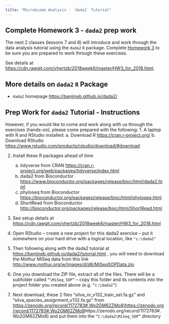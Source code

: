 ```yaml
---
title: "Microbiome Analysis - `dada2` Tutorial"
---
```


## Complete Homework 3 - `dada2` prep work

The next 2 classes (lessons 7 and 8) will introduce and work through the data analysis tutorial using the `dada2` `R` package. Complete [Homework 3](https://melindahiggins2000.github.io/N741bigdata/hmwk3.html) to be sure you are prepared to work through these exercises. 

See details at [https://cdn.rawgit.com/vhertzb/2018week6/master/HW3_for_2018.html](https://cdn.rawgit.com/vhertzb/2018week6/master/HW3_for_2018.html).

## More details on `dada2` `R` Package

* `dada2` homepage [https://benjjneb.github.io/dada2/](https://benjjneb.github.io/dada2/)

## Prep Work for `dada2` Tutorial - Instructions

However, if you would like to come and work along with us through the exercises (hands-on), please come prepared with the following:
1. A laptop with R and RStudio installed:
    a. Download R [https://cran.r-project.org/](https://cran.r-project.org/)
    b. Download RStudio [https://www.rstudio.com/products/rstudio/download/#download](https://www.rstudio.com/products/rstudio/download/#download) 
    
2. Install these R packages ahead of time
    a. tidyverse from CRAN [https://cran.r-project.org/web/packages/tidyverse/index.html](https://cran.r-project.org/web/packages/tidyverse/index.html) 
    b. dada2 from Bioconductor [https://www.bioconductor.org/packages/release/bioc/html/dada2.html](https://www.bioconductor.org/packages/release/bioc/html/dada2.html) 
    c. phyloseq from Bioconductor [https://bioconductor.org/packages/release/bioc/html/phyloseq.html](https://bioconductor.org/packages/release/bioc/html/phyloseq.html) 
    d. ShortRead from Bioconductor [http://bioconductor.org/packages/release/bioc/html/ShortRead.html](http://bioconductor.org/packages/release/bioc/html/ShortRead.html) 

3. See setup details at [https://cdn.rawgit.com/vhertzb/2018week6/master/HW3_for_2018.html](https://cdn.rawgit.com/vhertzb/2018week6/master/HW3_for_2018.html) 

4. Open RStudio – create a new project for this dada2 exercise – put it somewhere on your hard drive with a logical location, like `"c:\dada2"`

5. Then following along with the dada2 tutorial at [https://benjjneb.github.io/dada2/tutorial.html](https://benjjneb.github.io/dada2/tutorial.html) , you will need to download the Mothur MiSeq data from this link [http://www.mothur.org/w/images/d/d6/MiSeqSOPData.zip](http://www.mothur.org/w/images/d/d6/MiSeqSOPData.zip) 

6. One you download the ZIP file, extract all of the files. There will be a subfolder called `“\MiSeq_SOP”` – copy this folder and its contents into the project folder you created above (e.g. `“c:\dada2”`)

7. Next download, these 2 files “silva_nr_v132_train_set.fa.gz” and “silva_species_assignment_v132.fa.gz” from [https://zenodo.org/record/1172783#.Wo2GM62ZMo8)https://zenodo.org/record/1172783#.Wo2GM62ZMo8](https://zenodo.org/record/1172783#.Wo2GM62ZMo8)https://zenodo.org/record/1172783#.Wo2GM62ZMo8) and put them into the `“C:\dada2\MiSeq_SOP”` directory

